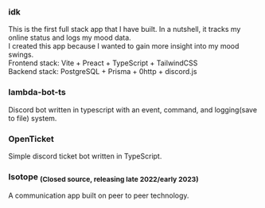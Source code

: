 
### <LinkIcon href='https://github.com/not-ivy/idk'>idk<FaGithub size={20} /></LinkIcon>

This is the first full stack app that I have built. In a nutshell, it tracks my online status and logs my mood data.  
I created this app because I wanted to gain more insight into my mood swings.  
Frontend stack: Vite + Preact + TypeScript + TailwindCSS  
Backend stack: PostgreSQL + Prisma + <LinkIcon href='https://www.npmjs.com/package/0http'>0http</LinkIcon> + discord.js  


### <LinkIcon href='https://github.com/lambda-client-unofficial/lambda-bot-ts'>lambda-bot-ts<FaGithub size={20} /></LinkIcon>

Discord bot written in typescript with an event, command, and logging(save to file) system.


### <LinkIcon href='https://github.com/not-ivy/OpenTicket'>OpenTicket<FaGithub size={20} /></LinkIcon>

Simple discord ticket bot written in TypeScript.


### Isotope <sub>(Closed source, releasing late 2022/early 2023)</sub>

A communication app built on peer to peer technology.
